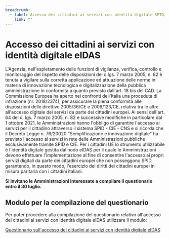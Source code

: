 ```yaml
---
breadcrumb:
  - label: Accesso dei cittadini ai servizi con identità digitale SPID/CIE/CNS eIDAS
    link: ""
---
```


# Accesso dei cittadini ai servizi con identità digitale eIDAS

L'Agenzia, nell'espletamento delle funzioni di vigilanza, verifica, controllo e
monitoraggio del rispetto delle disposizioni del d.lgs. 7 marzo 2005, n. 82 è
tenuta a vigilare sulla corretta applicazione ed attuazione delle norme in
materia di innovazione tecnologica e digitalizzazione della pubblica
amministrazione in conformità a quanto previsto dall'art. 18 bis del CAD. La
Commissione Europea ha aperto nei confronti dell'Italia una proceduta di
infrazione (nr. 2018/2374), per assicurare la piena conformità alle disposizioni
delle direttive 2005/36/CE e 2006/123/CE, relativa tra le altre all'accesso
digitale dei servizi da parte dei cittadini europei. Ai sensi dell'art. 64 del
d. lgs. 7 marzo 2005, n. 82 e successive modifiche in particolare dal 1 ottobre
2021, le Amministrazioni hanno l'obbligo di garantire l'accesso ai servizi per
il cittadino attraverso il sistema SPID - CIE - CNS e si ricorda che il Decreto
Legge n. 76/20020 "Semplificazione e innovazione digitale" ha previsto l'accesso
ai servizi in rete delle Amministrazioni pubbliche esclusivamente tramite SPID e
CIE. Per i cittadini UE lo strumento utilizzabile è l'identità digitale gestita
dal nodo eIDAS per il quale le Amministrazioni devono effettuare
l'implementazione al fine di consentire l'accesso ai propri servizi digitali da
parte dei cittadini europei che non posseggono SPID, garantendo, in questo modo,
l'esercizio dei diritti dei cittadini europei in misura paritaria con i
cittadini italiani.

**Si invitano le Amministrazioni interessate a compilare il questionario entro il
30 luglio.**

## Modulo per la compilazione del questionario

Per poter procedere alla compilazione del questionario relativo all'accesso dei
cittadini ai servizi con identità digitale eIDAS utilizzare il modulo:

[Questionario sull'accesso dei cittadini ai servizi con identità digitale eIDAS](/form/accesso-identita-digitale)



